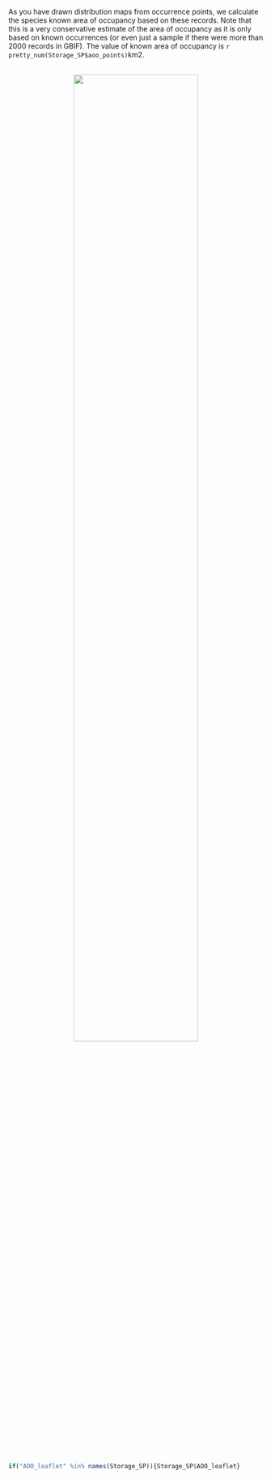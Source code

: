 

As you have drawn distribution maps from occurrence points, we calculate the species known area of occupancy based on these records. Note that this is a very conservative estimate of the area of occupancy as it is only based on known occurrences (or even just a sample if there were more than 2000 records in GBIF). The value of known area of occupancy is `r pretty_num(Storage_SP$aoo_points)`km2. 


<br>
<center>
![](`r paste0(outDir, '/Plots/aoo_from_points.png')`){width=70%}
</center>

```r
if("AOO_leaflet" %in% names(Storage_SP)){Storage_SP$AOO_leaflet}
```